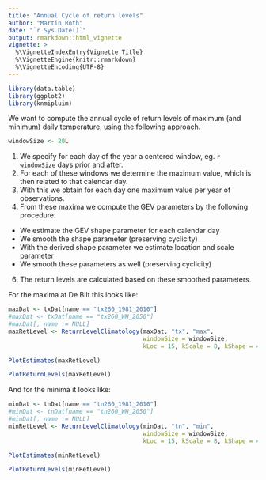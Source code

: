 ```yaml
---
title: "Annual Cycle of return levels"
author: "Martin Roth"
date: "`r Sys.Date()`"
output: rmarkdown::html_vignette
vignette: >
  %\VignetteIndexEntry{Vignette Title}
  %\VignetteEngine{knitr::rmarkdown}
  %\VignetteEncoding{UTF-8}
---
```


```r
library(data.table)
library(ggplot2)
library(knmipluim)
```

We want to compute the annual cycle of return levels of maximum (and minimum) daily temperature, using the following approach.

```r
windowSize <- 20L
```

1. We specify for each day of the year a centered window, eg. `r windowSize` days prior and after.
2. For each of these windows we determine the maximum value, which is then related to that calendar day.
3. With this we obtain for each day one maximum value per year of observations.
4. From these maxima we compute the GEV parameters by the following procedure:
  + We estimate the GEV shape parameter for each calendar day
  + We smooth the shape parameter (preserving cyclicity)
  + With the derived shape parameter we estimate location and scale parameter
  + We smooth these parameters as well (preserving cyclicity)
6. The return levels are calculated based on these smoothed parameters.

For the maxima at De Bilt this looks like:
```r
maxDat <- txDat[name == "tx260_1981_2010"]
#maxDat <- txDat[name == "tx260_WH_2050"]
#maxDat[, name := NULL]
maxRetLevel <- ReturnLevelClimatology(maxDat, "tx", "max",
                                      windowSize = windowSize,
                                      kLoc = 15, kScale = 8, kShape = 4)
```


```r
PlotEstimates(maxRetLevel)
```

```r
PlotReturnLevels(maxRetLevel)
```

And for the minima it looks like:
```r
minDat <- tnDat[name == "tn260_1981_2010"]
#minDat <- tnDat[name == "tn260_WH_2050"]
#minDat[, name := NULL]
minRetLevel <- ReturnLevelClimatology(minDat, "tn", "min",
                                      windowSize = windowSize,
                                      kLoc = 15, kScale = 8, kShape = 4)
```

```r
PlotEstimates(minRetLevel)
```

```r
PlotReturnLevels(minRetLevel)
```

